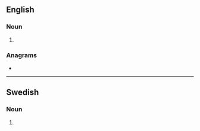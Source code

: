 ==English==

===Noun===
{{head|en|noun plural form}}

# {{plural of|albumen|lang=en}}

===Anagrams===
* {{l|en|bluesman}}

----

==Swedish==

===Noun===
{{head|sv|noun form}}

# {{sv-noun-form-def-gen-pl|album}}